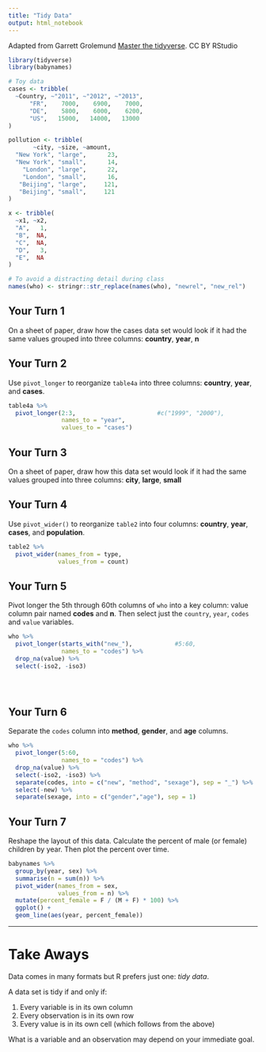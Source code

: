 ```yaml
---
title: "Tidy Data"
output: html_notebook
---
```


Adapted from Garrett Grolemund [Master the tidyverse](https://github.com/rstudio/master-the-tidyverse).  CC BY RStudio

```r
library(tidyverse)
library(babynames)

# Toy data
cases <- tribble(
  ~Country, ~"2011", ~"2012", ~"2013",
      "FR",    7000,    6900,    7000,
      "DE",    5800,    6000,    6200,
      "US",   15000,   14000,   13000
)

pollution <- tribble(
       ~city, ~size, ~amount,
  "New York", "large",      23,
  "New York", "small",      14,
    "London", "large",      22,
    "London", "small",      16,
   "Beijing", "large",     121,
   "Beijing", "small",     121
)

x <- tribble(
  ~x1, ~x2,
  "A",   1,
  "B",  NA,
  "C",  NA,
  "D",   3,
  "E",  NA
)

# To avoid a distracting detail during class
names(who) <- stringr::str_replace(names(who), "newrel", "new_rel")
```

## Your Turn 1

On a sheet of paper, draw how the cases data set would look if it had the same values grouped into three columns: **country**, **year**, **n**

## Your Turn 2

Use `pivot_longer` to reorganize `table4a` into three columns: **country**, **year**, and **cases**.

```r
table4a %>% 
  pivot_longer(2:3,                       #c("1999", "2000"),
               names_to = "year",
               values_to = "cases")
```

## Your Turn 3

On a sheet of paper, draw how this data set would look if it had the same values grouped into three columns: **city**, **large**, **small**

## Your Turn 4

Use `pivot_wider()` to reorganize `table2` into four columns: **country**, **year**, **cases**, and **population**.

```r
table2 %>% 
  pivot_wider(names_from = type,
              values_from = count)
```

## Your Turn 5

Pivot longer the 5th through 60th columns of `who` into a key column: value column pair named **codes** and **n**. Then select just the `country`, `year`, `codes` and `value` variables.

```r
who %>% 
  pivot_longer(starts_with("new_"),            #5:60,
               names_to = "codes") %>% 
  drop_na(value) %>% 
  select(-iso2, -iso3)


  
```

## Your Turn 6

Separate the `codes` column into **method**, **gender**, and **age** columns.

```r

who %>% 
  pivot_longer(5:60,
               names_to = "codes") %>% 
  drop_na(value) %>% 
  select(-iso2, -iso3) %>% 
  separate(codes, into = c("new", "method", "sexage"), sep = "_") %>% 
  select(-new) %>% 
  separate(sexage, into = c("gender","age"), sep = 1)
```

## Your Turn 7

Reshape the layout of this data. Calculate the percent of male (or female) children by year. Then plot the percent over time.

```r
babynames %>%
  group_by(year, sex) %>% 
  summarise(n = sum(n)) %>% 
  pivot_wider(names_from = sex,
              values_from = n) %>% 
  mutate(percent_female = F / (M + F) * 100) %>% 
  ggplot() +
  geom_line(aes(year, percent_female))

```

***

# Take Aways

Data comes in many formats but R prefers just one: _tidy data_.

A data set is tidy if and only if:

1. Every variable is in its own column
2. Every observation is in its own row
3. Every value is in its own cell (which follows from the above)

What is a variable and an observation may depend on your immediate goal.

